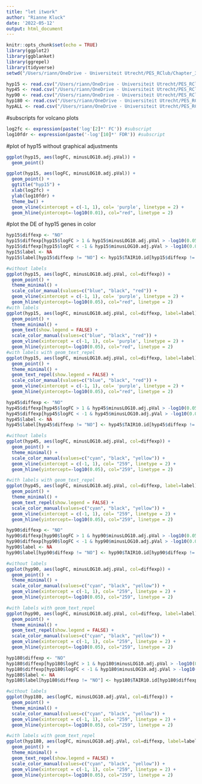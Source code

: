 ```yaml
---
title: "let itwork"
author: "Rianne Kluck"
date: '2022-05-12'
output: html_document
---
```


```r
knitr::opts_chunk$set(echo = TRUE)
library(ggplot2)
library(ggblanket)
library(ggrepel)
library(tidyverse)
setwd("/Users/riann/OneDrive - Universiteit Utrecht/PES_RClub/Chapter_3/Data_ch3")
```

```r
hyp15 <- read.csv("/Users/riann/OneDrive - Universiteit Utrecht/PES_RClub/Chapter_3/Data_ch3/LJModified-Hyp15ALL.csv")
hyp45 <- read.csv("/Users/riann/OneDrive - Universiteit Utrecht/PES_RClub/Chapter_3/Data_ch3/LJModified-hyp45ALL.csv")
hyp90 <- read.csv("/Users/riann/OneDrive - Universiteit Utrecht/PES_RClub/Chapter_3/Data_ch3/LJModified-Hyp90ALL.csv")
hyp180 <- read.csv("/Users/riann/OneDrive - Universiteit Utrecht/PES_RClub/Chapter_3/Data_ch3/LJModified-Hyp180ALL.csv")
hypALL <- read.csv("/Users/riann/OneDrive - Universiteit Utrecht/PES_RClub/Chapter_3/Data_ch3/LJModified-HypALL.csv")
```

#subscripts for volcano plots
```r
log2fc <- expression(paste('log'[2]*' FC')) #subscript
log10fdr <- expression(paste('-log'[10]*' FDR')) #subscript
```
#plot of hyp15 without graphical adjustments
```r
ggplot(hyp15, aes(logFC, minusLOG10.adj.pVal)) + 
  geom_point()

ggplot(hyp15, aes(logFC, minusLOG10.adj.pVal)) +
  geom_point() +
  ggtitle("hyp15") +
  xlab(log2fc) +
  ylab(log10fdr) +
  theme_bw() + 
  geom_vline(xintercept = c(-1, 1), col= 'purple', linetype = 2) +
  geom_hline(yintercept=-log10(0.01), col="red", linetype = 2)

```

#plot the DE of hyp15 genes in color
```r
hyp15$diffexp <- "NO"
hyp15$diffexp[hyp15$logFC > 1 & hyp15$minusLOG10.adj.pVal > -log10(0.05)] <- "UP"
hyp15$diffexp[hyp15$logFC < -1 & hyp15$minusLOG10.adj.pVal > -log10(0.05)] <- "DOWN"
hyp15$label <- NA
hyp15$label[hyp15$diffexp != "NO"] <- hyp15$TAIR10.id[hyp15$diffexp != "NO"]

#without labels
ggplot(hyp15, aes(logFC, minusLOG10.adj.pVal, col=diffexp)) +
  geom_point() + 
  theme_minimal() +
  scale_color_manual(values=c("blue", "black", "red")) +
  geom_vline(xintercept = c(-1, 1), col= 'purple', linetype = 2) +
  geom_hline(yintercept=-log10(0.05), col="red", linetype = 2)
#with labels
ggplot(hyp15, aes(logFC, minusLOG10.adj.pVal, col=diffexp, label=label)) +
  geom_point() + 
  theme_minimal() +
  geom_text(show.legend = FALSE) +
  scale_color_manual(values=c("blue", "black", "red")) +
  geom_vline(xintercept = c(-1, 1), col= 'purple', linetype = 2) +
  geom_hline(yintercept=-log10(0.05), col="red", linetype = 2)
#with labels with geom_text_repel
ggplot(hyp15, aes(logFC, minusLOG10.adj.pVal, col=diffexp, label=label)) +
  geom_point() + 
  theme_minimal() +
  geom_text_repel(show.legend = FALSE) +
  scale_color_manual(values=c("blue", "black", "red")) +
  geom_vline(xintercept = c(-1, 1), col= 'purple', linetype = 2) +
  geom_hline(yintercept=-log10(0.05), col="red", linetype = 2)

```
```r
hyp45$diffexp <- "NO"
hyp45$diffexp[hyp45$logFC > 1 & hyp45$minusLOG10.adj.pVal > -log10(0.05)] <- "UP"
hyp45$diffexp[hyp45$logFC < -1 & hyp45$minusLOG10.adj.pVal > -log10(0.05)] <- "DOWN"
hyp45$label <- NA
hyp45$label[hyp45$diffexp != "NO"] <- hyp45$TAIR10.id[hyp45$diffexp != "NO"]

#without labels
ggplot(hyp45, aes(logFC, minusLOG10.adj.pVal, col=diffexp)) +
  geom_point() + 
  theme_minimal() +
  scale_color_manual(values=c("cyan", "black", "yellow")) +
  geom_vline(xintercept = c(-1, 1), col= "259", linetype = 2) +
  geom_hline(yintercept=-log10(0.05), col="259", linetype = 2)

#with labels with geom_text_repel
ggplot(hyp45, aes(logFC, minusLOG10.adj.pVal, col=diffexp, label=label)) +
  geom_point() + 
  theme_minimal() +
  geom_text_repel(show.legend = FALSE) +
  scale_color_manual(values=c("cyan", "black", "yellow")) +
  geom_vline(xintercept = c(-1, 1), col= "259", linetype = 2) +
  geom_hline(yintercept=-log10(0.05), col="259", linetype = 2)
```

```r
hyp90$diffexp <- "NO"
hyp90$diffexp[hyp90$logFC > 1 & hyp90$minusLOG10.adj.pVal > -log10(0.05)] <- "UP"
hyp90$diffexp[hyp90$logFC < -1 & hyp90$minusLOG10.adj.pVal > -log10(0.05)] <- "DOWN"
hyp90$label <- NA
hyp90$label[hyp90$diffexp != "NO"] <- hyp90$TAIR10.id[hyp90$diffexp != "NO"]

#without labels
ggplot(hyp90, aes(logFC, minusLOG10.adj.pVal, col=diffexp)) +
  geom_point() + 
  theme_minimal() +
  scale_color_manual(values=c("cyan", "black", "yellow")) +
  geom_vline(xintercept = c(-1, 1), col= "259", linetype = 2) +
  geom_hline(yintercept=-log10(0.05), col="259", linetype = 2)

#with labels with geom_text_repel
ggplot(hyp90, aes(logFC, minusLOG10.adj.pVal, col=diffexp, label=label)) +
  geom_point() + 
  theme_minimal() +
  geom_text_repel(show.legend = FALSE) +
  scale_color_manual(values=c("cyan", "black", "yellow")) +
  geom_vline(xintercept = c(-1, 1), col= "259", linetype = 2) +
  geom_hline(yintercept=-log10(0.05), col="259", linetype = 2)
```


```r
hyp180$diffexp <- "NO"
hyp180$diffexp[hyp180$logFC > 1 & hyp180$minusLOG10.adj.pVal > -log10(0.05)] <- "UP"
hyp180$diffexp[hyp180$logFC < -1 & hyp180$minusLOG10.adj.pVal > -log10(0.05)] <- "DOWN"
hyp180$label <- NA
hyp180$label[hyp180$diffexp != "NO"] <- hyp180$TAIR10.id[hyp180$diffexp != "NO"]

#without labels
ggplot(hyp180, aes(logFC, minusLOG10.adj.pVal, col=diffexp)) +
  geom_point() + 
  theme_minimal() +
  scale_color_manual(values=c("cyan", "black", "yellow")) +
  geom_vline(xintercept = c(-1, 1), col= "259", linetype = 2) +
  geom_hline(yintercept=-log10(0.05), col="259", linetype = 2)

#with labels with geom_text_repel
ggplot(hyp180, aes(logFC, minusLOG10.adj.pVal, col=diffexp, label=label)) +
  geom_point() + 
  theme_minimal() +
  geom_text_repel(show.legend = FALSE) +
  scale_color_manual(values=c("cyan", "black", "yellow")) +
  geom_vline(xintercept = c(-1, 1), col= "259", linetype = 2) +
  geom_hline(yintercept=-log10(0.05), col="259", linetype = 2)
```


